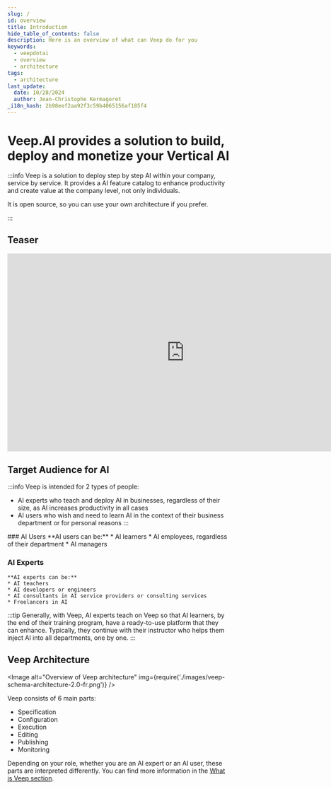 ```yaml
---
slug: /
id: overview
title: Introduction
hide_table_of_contents: false
description: Here is an overview of what can Veep do for you
keywords:
  - veepdotai
  - overview
  - architecture
tags:
  - architecture
last_update:
  date: 10/28/2024
  author: Jean-Christophe Kermagoret
_i18n_hash: 2b98eef2aa92f3c59b4065156af185f4
---
```


# Veep.AI provides a solution to build, deploy and monetize your Vertical AI

:::info
Veep is a solution to deploy step by step AI within your company, service by service. It provides a AI feature catalog to enhance productivity and create value at the company level, not only individuals.

It is open source, so you can use your own architecture if you prefer.

:::

## Teaser
<center>
<iframe width="800" height="448" title="YouTube Video Player"
  src="https://www.youtube.com/embed/e6Zw30R8CWU?si=LNRzUtEzPjf_5oAE"
  frameborder="0" allow="accelerometer; autoplay; clipboard-write; encrypted-media; gyroscope; picture-in-picture; web-share"
  referrerpolicy="strict-origin-when-cross-origin" allowfullscreen>
</iframe>
</center>

## Target Audience for AI

:::info
Veep is intended for 2 types of people:
* AI experts who teach and deploy AI in businesses, regardless of their size, as AI increases productivity in all cases
* AI users who wish and need to learn AI in the context of their business department or for personal reasons
:::

<Columns>
  <Column className='text--left'>
### AI Users
    **AI users can be:**
    * AI learners
    * AI employees, regardless of their department
    * AI managers
  </Column>
  <Column className='vertical-align--center text--left'>

### AI Experts
    **AI experts can be:**
    * AI teachers
    * AI developers or engineers
    * AI consultants in AI service providers or consulting services
    * Freelancers in AI

  </Column>
</Columns>

:::tip
Generally, with Veep, AI experts teach on Veep so that AI learners, by the end of their training program, have a ready-to-use platform that they can enhance. Typically, they continue with their instructor who helps them inject AI into all departments, one by one.
:::

## Veep Architecture

<div class="zoom">


<Image alt="Overview of Veep architecture" img={require('./images/veep-schema-architecture-2.0-fr.png')} />

</div>

Veep consists of 6 main parts: 

* Specification
* Configuration
* Execution
* Editing
* Publishing
* Monitoring

Depending on your role, whether you are an AI expert or an AI user, these parts are interpreted differently. You can find more information in the [What is Veep section](app/part-overview).
